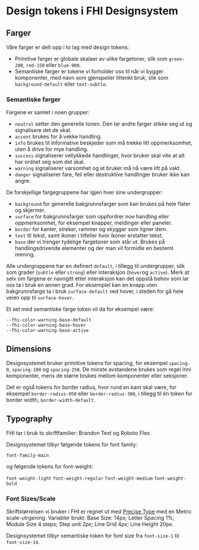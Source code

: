 
<Meta title="Design Tokens" />

# Design tokens i FHI Designsystem

## Farger

Våre farger er delt opp i to lag med design tokens:

- Primitive farger er globale skalaer av ulike fargetoner, slik som `green-200`, `red-150` eller `blue-900`.
- Semantiske farger er tokene vi forholder oss til når vi bygger komponenter, med navn som gjenspeiler tiltenkt bruk, slik som `background-default` eller `text-subtle`.

### Semantiske farger

Fargene er samlet i noen grupper:

- `neutral` setter den generelle tonen. Den lar andre farger stikke seg ut og signalisere det de skal.
- `accent` brukes for å vekke handling.
- `info` brukes til informative beskjeder som må trekke litt oppmerksomhet, uten å drive for mye handling.
- `success` signaliserer vellykkede handlinger, hvor bruker skal vite at alt har ordnet seg som det skal.
- `warning` signaliserer varsomhet og at bruker må nå være litt på vakt.
- `danger` signaliserer fare, feil eller destruktive handlinger bruker ikke kan angre.

De forskjellige fargegruppene har igjen hver sine undergrupper:

- `background` for generelle bakgrunnsfarger som kan brukes på hele flater og skjermer.
- `surface` for bakgrunnsfarger som oppfordrer noe handling eller oppmerksomhet, for eksempel knapper, meldinger eller paneler.
- `border` for kanter, streker, rammer og skygger som ligner dem.
- `text` til tekst, samt ikoner i tilfeller hvor ikoner erstatter tekst.
- `base` der vi trenger tydelige fargetoner som står ut. Brukes på handlingsdrivende elementer og der man vil formidle en bestemt mening.

Alle undergruppene har en definert `default`, i tillegg til undergrupper, slik som grader (`subtle` eller `strong`) eller interaksjon (`hover`og `active`).
Merk at selv om fargene er navngitt etter interaksjon kan det oppstå behov som lar oss ta i bruk en annen grad. For eksemplel kan en knapp uten bakgrunnsfarge ta i bruk `surface-default` ved hover, i steden for gå hele veien opp til `surface-hover`.

Et set med semantiske farge token vil da for eksempel være:

`--fhi-color-warning-base-default` <br/>
`--fhi-color-warning-base-hover` <br/>
`--fhi-color-warning-base-active`

## Dimensions

Designsystemet bruker primitive tokens for spacing, for eksempel `spacing-0`, `spacing-100` og `spacing-250`. De minste avstandene brukes som regel inni komponenter, mens de større brukes mellom komponenter eller seksjoner.

Det er også tokens for border radius, hvor rund en kant skal være, for eksempel `border-radius-050` eller `border-radius-300`, i tillegg til én token for border width, `border-width-default`.

## Typography

FHI tar i bruk to skriftfamilier: Brandon Text og Roboto Flex.

Designsystemet tilbyr følgende tokens for font family:

`font-family-main`

og følgende tokens for font-weight:

`font-weight-light`
`font-weight-regular`
`font-weight-medium`
`font-weight-bold`

### Font Sizes/Scale

Skriftstørrelsen vi bruker i FHI er regnet ut med [Precise Type](https://precise-type.com/metric-scale.html) med en Metric scale-utrgening.
Variabler brukt: Base Size: 14px; Letter Spacing 1%; Module Size 4 steps; Step unit 2px; Line Grid 4px; Line Height 20px.

Designsystemet tilbyr semantiske token for font size fra `font-size-1` til `font-size-14`.

<DesignTokenDocBlock categoryName="Colors" maxHeight={600} viewType="card" />
